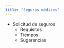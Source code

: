 ```yaml
---
title: "Seguros médicos"
---
```


- Solicitud de seguros 
    - Requisitos
    - Tiempos 
    - Sugerencias